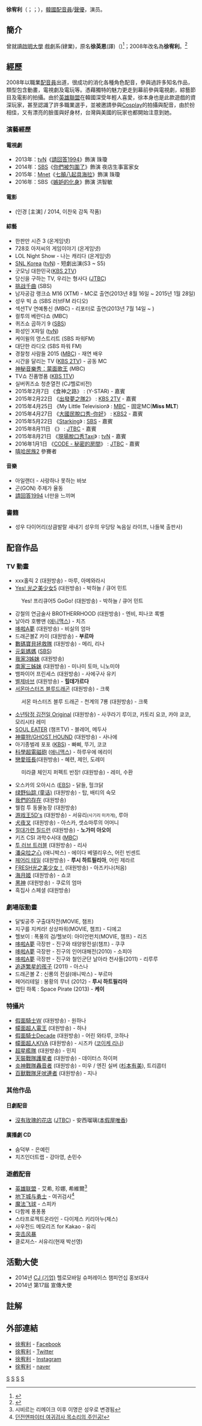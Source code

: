 {{配音員
|名字= 徐宥利
|圖像= Seo Yoo-Ri from acrofan (2).jpg
|尺寸= 
|說明= 
|藝名= 
|英文名=
|原名= 서영은
|綽號=
|配偶= 
|出生地= {{KOR}}[[大邱廣域市|大邱廣域市]]
|出身地= 
|身高= 192cm
|血型= 
|生年= 1986
|生月= 12
|生日= 11
|所屬= 綠蛇傳媒
|活動時期= 2008年과거
|出道作= 
|代表作=
|網站=
|其他= 
}}

'''徐宥利'''（{{kor|k='''서유리'''|rm='''Seo Yuri'''}}；{{lang-en|'''Seo Yu-ri'''}}；{{bd|1986年|12月11日|catIdx=IU}}），[[韓國|韓國]][[配音員|配音員]]/[[聲優|聲優]]，演员。

== 簡介 ==
曾就讀[[啟明大學|啟明大學]] 戲劇系(肄業)，原名'''徐英恩'''(譯)（{{kor|k='''서영은'''}})<ref>{{Cite web |url=http://sports.news.naver.com/sports/index.nhn?category=e_sports&ctg=news&mod=read&office_id=073&article_id=0002385727 |title=<nowiki>[곽승준의 쿨~한 만남]</nowiki><30> '진성 게임유저' 서유리, "김희철 '중독법' 어필, 감사하다" |accessdate=2015-12-04 |archive-date=2016-07-24 |archive-url=https://archive.today/20160724162245/http://sports.news.naver.com/esports/news/read.nhn?oid=073&aid=0002385727 |dead-url=no }}</ref>；2008年改名為'''徐宥利'''。<ref>{{Cite web |url=http://blog.naver.com/rosenabi85/80054897487 |title=개명 소식을 전하는 개인 블로그의 포스트 |access-date=2015-12-04 |archive-date=2016-03-04 |archive-url=https://web.archive.org/web/20160304110945/http://blog.naver.com/rosenabi85/80054897487 }}</ref>

== 經歷 ==
2008年以職業[[配音員|配音員]]出道，很成功的消化各種角色配音，參與過許多知名作品，類型包含動畫，電視劇及電玩等。憑藉獨特的魅力更走到幕前參與電視劇，綜藝節目及電影的拍攝。由於[[英雄聯盟|英雄聯盟]]在韓國深受年輕人喜愛，徐本身也是此款遊戲的資深玩家，甚至認識了許多職業選手，並被邀請參與[[Cosplay|Cosplay]]的拍攝與配音，由於扮相佳，又有漂亮的臉蛋與好身材，台灣與美國的玩家也都開始注意到她。

=== 演藝經歷 ===

==== 電視劇 ====
*2013年：[[tvN|tvN]]《[[請回答1994|請回答1994]]》飾演 珠瓊
*2014年：[[SBS_(韓國)|SBS]]《[[你們被包圍了|你們被包圍了]]》飾演 夜店生事富家女
*2015年：[[Mnet|Mnet]]《[[七顛八起具海拉|七顛八起具海拉]]》飾演 珠瓊
*2016年：SBS《[[嫉妒的化身|嫉妒的化身]]》飾演 洪智敏

==== 電影 ====
* {{link-ko|住樓上的女人|위층 여자}} (인경 [主演] / 2014, 이찬욱 감독 작품)

==== 綜藝 ====
* 한판만 시즌 3 (온게임넷)
* 728호 아저씨의 게임이야기 (온게임넷)
* LOL Night Show - 나는 캐리다 (온게임넷)
* [[SNL_Korea|SNL Korea]] ([[TVN|tvN]])  - 短劇出演(S3 ~ S5)
* 굿모닝 대한민국([[KBS第2频道|KBS 2TV]])
* 당신을 구하는 TV, 우리는 형사다 ([[JTBC|JTBC]]) 
* [[挑战千曲|挑战千曲]] (SBS)
* 남자공감 랭크쇼 M16 (XTM) - MC로 출연(2013년 8월 16일 ~ 2015년 1월 28일)
* 성우 빅 쇼 (SBS 러브FM 라디오)
* 섹션TV 연예통신 (MBC) - 리포터로 출연(2013년 7월 14일 ~ ) 
* 컬투의 베란다쇼 (MBC)
* 퀴즈쇼 곱하기 9 ([[SBS株式會社|SBS]])
* 화성인 X파일 ([[TVN|tvN]])
* 케이윌의 영스트리트 (SBS 파워FM)
* 대단한 라디오 (SBS 파워 FM)
* 경찰청 사람들 2015 ([[文化廣播_(韓國)|MBC]]) - 재연 배우
* 시간을 달리는 TV ([[KBS第2频道|KBS 2TV]]) - 공동 MC
* [[神秘音樂秀：蒙面歌王|神秘音樂秀：蒙面歌王]] (MBC)
* TV쇼 진품명품 ([[KBS第1频道|KBS 1TV]])
* 실버퀴즈쇼 청춘열전 (CJ헬로비전)
* 2015年2月7日 《食神之路》 : (Y-STAR) - 嘉賓
* 2015年2月22日 《[[出發夢之隊2|出發夢之隊2]]》 : [[KBS第2频道|KBS 2TV]] - 嘉賓
* 2015年4月25日 《My Little Television》 : [[MBC|MBC]] - 固定MC('''Miss MLT''')
* 2015年4月27日 《[[大國民脫口秀-你好|大國民脫口秀-你好]]》 : [[KBS2|KBS2]] - 嘉賓
* 2015年5月22日 《[[Starking|Starking]]》 : [[SBS株式會社|SBS]] - 嘉賓
* 2015年8月11日 《{{link-ko|魔女狩猎|마녀사냥 (텔레비전 프로그램)|魔女狩獵}}》 : [[JTBC|JTBC]] - 嘉賓
* 2015年8月21日 《[[現場脫口秀Taxi|現場脫口秀Taxi]]》 : [[tvN|tvN]] - 嘉賓
* 2016年1月1日  《[[CODE_-_秘密的房間|CODE - 秘密的房間]]》 : [[JTBC|JTBC]] - 嘉賓
* [[嘻哈民族|嘻哈民族2]] 參賽者

==== 音樂 ====
* 아일랜더 - 사랑하나 못하는 바보
* 곤(GON) 주제가 율동
* [[請回答1994|請回答1994]] 너만을 느끼며

=== 書籍 ===
* 성우 다이어리(상큼발랄 새내기 성우의 우당탕 녹음실 라이프, 나들북 출판사)

== 配音作品 ==


=== TV 動畫 ===
* xxx홀릭 2 (대원방송) - 마루, 아메와라시
* [[Yes!_光之美少女5|Yes! 光之美少女5]] (대원방송) - 박하늘 / 큐어 민트
: Yes! 프리큐어5 GoGo! (대원방송) - 박하늘 / 큐어 민트
* 강철의 연금술사 BROTHERRHOOD (대원방송) - 엔비, 피나코 록벨
* 날아라 호빵맨 ([[Animax|애니맥스]]) - 치즈
* [[哆啦A夢|哆啦A夢]] (대원방송) - 비실의 엄마
* 드래곤볼Z 카이 (대원방송) - '''부르마'''
* [[數碼寶貝拯救隊|數碼寶貝拯救隊]] (대원방송) - 메리, 리나
* [[元氣媽媽|元氣媽媽]] ([[SBS株式會社|SBS]])
* [[我家3姊妹|我家3姊妹]] (대원방송)
* [[南家三姊妹|南家三姊妹]] (대원방송)  - 미나미 토마, 니노미야
* 뱀파이어 프린세스 (대원방송) - 사에구사 유키
* [[巴力西卜|벨제바브]] (대원방송) - '''힐데가르다'''
* [[藍龍_(動畫)|서몬마스터즈 블루드래곤]] (대원방송) - 크룩
: 서몬 마스터즈 블루 드래곤 - 천계의 7룡 (대원방송) - 크룩
* [[金田一少年之事件簿|소년탐정 김전일 Original]]  (대원방송) - 사쿠라기 루이코, 카토리 요코, 카야 쿄코, 모리시타 레미
* [[SOUL_EATER|SOUL EATER]] (챔프TV) - 블레어, 메두사
* [[神靈狩/GHOST_HOUND|神靈狩/GHOST HOUND]] (대원방송) - 사나에
* 아기종벌레 포포 ([[韓國放送公社|KBS]]) - 빠삐, 뚜기, 코코
* [[科學超電磁砲|科學超電磁砲]] ([[Animax|애니맥스]]) - 하루우에 에리이
* [[戀愛班長|戀愛班長]](대원방송) - 혜련, 제인, 도레미
: 미라클 체인지 퍼펙트 반장! (대원방송) - 레미, 수환
* 오스카의 오아시스 ([[韓國教育放送公社|EBS]]) - 닭들, 헐크닭
* [[绿野仙踪_(童话)|绿野仙踪 (童话)]] (대원방송) - 탑, 배티의 숙모
* [[我們的存在|我們的存在]] (대원방송)
* 웰컴 투 동물농장 (대원방송)
* [[游戏王5D's|游戏王5D's]] (대원방송) - 서유리<small>(사기리 미카게)</small>, 루아
* [[犬夜叉|犬夜叉]] (대원방송) - 아스카, 셋쇼마루의 어머니
* [[楚楚可憐超能少女組|절대가련 칠드런]] (대원방송) - '''노가미 아오이'''
* 키즈 CSI 과학수사대 ([[文化廣播_(韓國)|MBC]])
* [[出包王女|투 러브 트러블]] (대원방송) - 리사
* [[潘朵拉之心|潘朵拉之心]] (애니박스) - 에이다 베델리우스, 어린 빈센트 
* [[FAIRY_TAIL|페어리 테일]] (대원방송) - '''루시 하트필리아''', 어린 제라르
* [[FRESH光之美少女！|FRESH光之美少女！]] (대원방송) - 아즈키나(처음)
* [[海月姬|海月姬]] (대원방송) - 쇼코
* [[黑神|黑神]] (대원방송) - 쿠로의 엄마
* 흑집사 스페셜 (대원방송)

=== 劇場版動畫 ===
* 달빛공주 구출대작전(MOVIE, 챔프)
* 지구를 지켜라! 상상파워(MOVIE, 챔프) - 디에고
* 헬보이 : 폭풍의 검/헬보이: 아이언펀치(MOVIE, 챔프) - 리즈
* [[哆啦A夢|哆啦A夢]] 극장판 - 진구와 태양왕전설(챔프) - 쿠쿠
* [[哆啦A夢|哆啦A夢]] 극장판 - 진구의 인어대해전(2010) - 소피아
* [[哆啦A夢|哆啦A夢]] 극장판 - 진구와 철인군단 날아라 천사들(2011) - 리루루
* [[追逐繁星的孩子|追逐繁星的孩子]] (2011) - 아스나
* 드래곤볼 Z : 신룡의 전설(애니박스) - 부르마
* 페어리테일 : 봉황의 무녀 (2012) - '''루시 하트필리아'''
* 캡틴 하록 : Space Pirate (2013) - '''케이'''

=== 特攝片 ===
* [[假面騎士W|假面騎士W]] (대원방송) - 원하나
* [[幪面超人電王|幪面超人電王]] (대원방송) - 하나
* [[假面騎士Decade|假面騎士Decade]] (대원방송) - 어린 와타루, 코하나
* [[幪面超人KIVA|幪面超人KIVA]] (대원방송) - 시즈카 ([[小池里奈|코이케 리나]])
* [[超星艦隊|超星艦隊]] (대원방송) - 민지
* [[天裝戰隊護星者|天裝戰隊護星者]] (대원방송) - 데이터스 하이퍼
* [[炎神戰隊轟音者|炎神戰隊轟音者]] (대원방송) - 미우 / 엔진 실버 ([[杉本有美|杉本有美]]), 트리콥터
* [[百獸戰隊牙吠連者|百獸戰隊牙吠連者]] (대원방송) - 지나

=== 其他作品 ===

==== 日劇配音 ====
* [[沒有玫瑰的花店|沒有玫瑰的花店]] ([[JTBC|JTBC]]) - 安西瑠璃([[本假屋唯香|本假屋唯香]])

==== 廣播劇 CD ====
* 숨덕부 - 은예린
* 치즈인더트랩 - 강아영, 손민수

=== 遊戲配音 ===
* [[英雄联盟|英雄联盟]] - 艾希, 珍娜, 希維爾<ref>시비르는 리메이크 이후 이명은 성우로 변경됨</ref>
* [[地下城与勇士|地下城与勇士]] - 여귀검사<ref>[http://df.gamechosun.co.kr/board/view.php?bid=report&num=2542284 던전앤파이터 여귀검사 목소리의 주인공!]</ref>
* [[魔法飞球|魔法飞球]] - 스피카
* 다함께 퐁퐁퐁
* 스타프로젝트온라인 - 다이제스 키리아누(제스)
* 사우전드 메모리즈 for Kakao  -  유리
* [[突击风暴|突击风暴]]
* 클로저스- 서유리(현재 박선영)

== 活動大使 ==
* 2014년 [[CJ_(기업)|CJ (기업)]] 헬로모바일 슈퍼레이스 챔피언십 홍보대사 
* 2014년 第17屆 {{link-ko|富川國際漫畫節|부천국제만화축제}} 宣傳大使

== 註解 ==
<references />

== 外部連結 ==
* [https://www.facebook.com/yuriseoKR 徐宥利] {{Wayback|url=https://www.facebook.com/yuriseoKR |date=20200101000543 }}<span> - </span>[[Facebook|Facebook]]{{ko}}
* [http://twitter.com/yuri_voice 徐宥利] {{Wayback|url=http://twitter.com/yuri_voice |date=20220407064250 }}<span> - </span>[[Twitter|Twitter]]{{ko}}
* [http://instagram.com/yurise0/ 徐宥利] {{Wayback|url=http://instagram.com/yurise0/ |date=20190808160704 }}<span> - </span>[[Instagram|Instagram]]{{ko}}
* [http://blog.naver.com/yurise0 徐宥利] {{Wayback|url=http://blog.naver.com/yurise0 |date=20190808160602 }}<span> - </span>[[naver|naver]]{{ko}}

{{CODE - 秘密的房间}}
{{綠蛇傳媒}}
[[Category:韓國電視女演員|S]]
[[Category:韓國電影女演員|S]]
[[Category:大邱廣域市出身人物|S]]
[[Category:徐姓|S]]